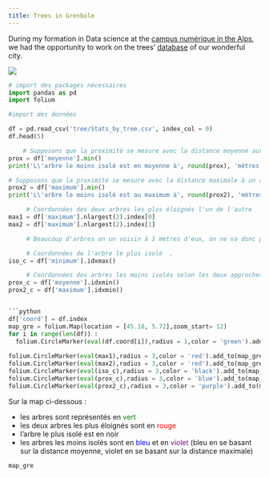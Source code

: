 ```yaml
---
title: Trees in Grenbole
---
```



During my formation in Data science at the [campus numérique in the Alps](https://le-campus-numerique.fr/), we had the opportunity to work on the trees' [database](https://data.metropolegrenoble.fr/ckan/dataset/les-arbres-de-grenoble) of our wonderful city.

![](WIP-logo.png)

```python
# import des packages nécessaires
import pandas as pd
import folium

#import des données

df = pd.read_csv('tree/Stats_by_tree.csv', index_col = 0)
df.head(5)
```

```python
    # Supposons que la proximité se mesure avec la distance moyenne aux autres arbres
prox = df['moyenne'].min()
print('L\'arbre le moins isolé est en moyenne à', round(prox), 'mètres des autres arbres.')

# Supposons que la proximité se mesure avec la distance maximale à un autre arbre
prox2 = df['maximum'].min()
print('L\'arbre le moins isolé est au maximum à', round(prox2), 'mètres des autres arbres.')
```

```python
     # Coordonnées des deux arbres les plus éloignés l'un de l'autre 
max1 = df['maximum'].nlargest(2).index[0]
max2 = df['maximum'].nlargest(2).index[1]

     # Beaucoup d'arbres on un voisin à 1 mètres d'eux, on ne va donc pas récupérer leurs coordonnées  ,

     # Coordonnées de l'arbre le plus isolé  ,
iso_c = df['minimum'].idxmax()

     # Coordonnées des arbres les moins isolés selon les deux approches  ,
prox_c = df['moyenne'].idxmin() 
prox2_c = df['maximum'].idxmin() 


```python
df['coord'] = df.index
map_gre = folium.Map(location = [45.18, 5.72],zoom_start= 12)
for i in range(len(df)) :
  folium.CircleMarker(eval(df.coord[i]),radius = 1,color = 'green').add_to(map_gre)
    
folium.CircleMarker(eval(max1),radius = 3,color = 'red').add_to(map_gre)    
folium.CircleMarker(eval(max2),radius = 3,color = 'red').add_to(map_gre)  
folium.CircleMarker(eval(iso_c),radius = 3,color = 'black').add_to(map_gre)  
folium.CircleMarker(eval(prox_c),radius = 3,color = 'blue').add_to(map_gre) 
folium.CircleMarker(eval(prox2_c),radius = 3,color = 'purple').add_to(map_gre) 

```

Sur la map ci-dessous : 

* les arbres sont représentés en <font color='green'> vert </font>
* les deux arbres les plus éloignés sont en <font color='red'>rouge</font>
* l'arbre le plus isolé est en noir
* les arbres les moins isolés sont en <font color='blue'>bleu</font> et en <font color='purple'>violet </font>(bleu en se basant sur la distance moyenne, violet en se basant sur la distance maximale)
```python
map_gre
```

